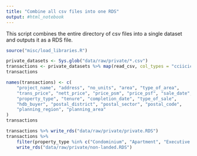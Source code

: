 ```yaml
---
title: "Combine all csv files into one RDS"
output: #html_notebook
---
```


This script combines the entire directory of csv files into a single dataset and outputs it as a RDS file.

```r
source("misc/load_libraries.R")
```

```r
private_datasets <- Sys.glob("data/raw/private/*.csv")
transactions <- private_datasets %>% map(read_csv, col_types = "cciiciciicccccciiccc") %>% tibble() %>% unnest()
transactions
```

```r
names(transactions) <- c(
    "project_name", "address", "no_units", "area", "type_of_area",
    "trans_price", "nett_price", "price_psm", "price_psf", "sale_date",
    "property_type", "tenure", "completion_date", "type_of_sale",
    "hdb_buyer", "postal_district", "postal_sector", "postal_code",
    "planning_region", "planning_area"
)
transactions
```

```r
transactions %>% write_rds("data/raw/private/private.RDS")
transactions %>% 
    filter(property_type %in% c("Condominium", "Apartment", "Executive Condominium")) %>% 
    write_rds("data/raw/private/non-landed.RDS")
```

